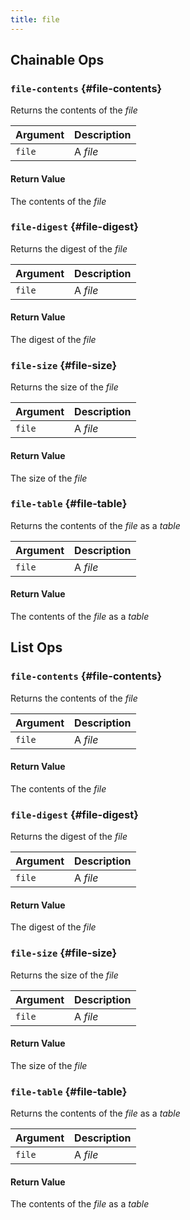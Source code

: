```yaml
---
title: file
---
```

## Chainable Ops
### `file-contents` {#file-contents}

Returns the contents of the _file_

| Argument | Description |
| :--- | :--- |
| `file` | A _file_ |

#### Return Value
The contents of the _file_

### `file-digest` {#file-digest}

Returns the digest of the _file_

| Argument | Description |
| :--- | :--- |
| `file` | A _file_ |

#### Return Value
The digest of the _file_

### `file-size` {#file-size}

Returns the size of the _file_

| Argument | Description |
| :--- | :--- |
| `file` | A _file_ |

#### Return Value
The size of the _file_

### `file-table` {#file-table}

Returns the contents of the _file_ as a _table_

| Argument | Description |
| :--- | :--- |
| `file` | A _file_ |

#### Return Value
The contents of the _file_ as a _table_


## List Ops
### `file-contents` {#file-contents}

Returns the contents of the _file_

| Argument | Description |
| :--- | :--- |
| `file` | A _file_ |

#### Return Value
The contents of the _file_

### `file-digest` {#file-digest}

Returns the digest of the _file_

| Argument | Description |
| :--- | :--- |
| `file` | A _file_ |

#### Return Value
The digest of the _file_

### `file-size` {#file-size}

Returns the size of the _file_

| Argument | Description |
| :--- | :--- |
| `file` | A _file_ |

#### Return Value
The size of the _file_

### `file-table` {#file-table}

Returns the contents of the _file_ as a _table_

| Argument | Description |
| :--- | :--- |
| `file` | A _file_ |

#### Return Value
The contents of the _file_ as a _table_

